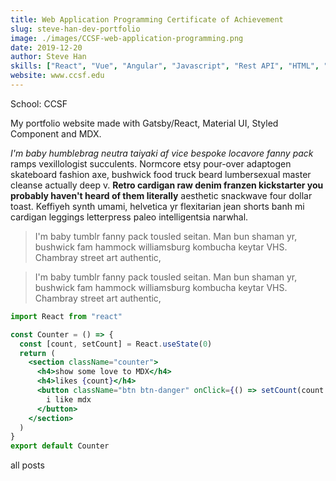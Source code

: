 ```yaml
---
title: Web Application Programming Certificate of Achievement
slug: steve-han-dev-portfolio
image: ./images/CCSF-web-application-programming.png
date: 2019-12-20
author: Steve Han
skills: ["React", "Vue", "Angular", "Javascript", "Rest API", "HTML", "CSS", "Bootstrap"]
website: www.ccsf.edu 
---
```



School: CCSF


My portfolio website made with Gatsby/React, Material UI, Styled Component and MDX.

_I'm baby humblebrag neutra taiyaki af vice bespoke locavore fanny pack_ ramps vexillologist succulents. Normcore etsy pour-over adaptogen skateboard fashion axe, bushwick food truck beard lumbersexual master cleanse actually deep v. **Retro cardigan raw denim franzen kickstarter you probably haven't heard of them literally** aesthetic snackwave four dollar toast. Keffiyeh synth umami, helvetica yr flexitarian jean shorts banh mi cardigan leggings letterpress paleo intelligentsia narwhal.

<blockquote>
  I'm baby tumblr fanny pack tousled seitan. Man bun shaman yr, bushwick fam
  hammock williamsburg kombucha keytar VHS. Chambray street art authentic,
</blockquote>

<blockquote display="info">
  I'm baby tumblr fanny pack tousled seitan. Man bun shaman yr, bushwick fam
  hammock williamsburg kombucha keytar VHS. Chambray street art authentic,
</blockquote>

```jsx
import React from "react"

const Counter = () => {
  const [count, setCount] = React.useState(0)
  return (
    <section className="counter">
      <h4>show some love to MDX</h4>
      <h4>likes {count}</h4>
      <button className="btn btn-danger" onClick={() => setCount(count + 1)}>
        i like mdx
      </button>
    </section>
  )
}
export default Counter
```

<Link to="/posts" className="btn center-btn">
  all posts
</Link>
